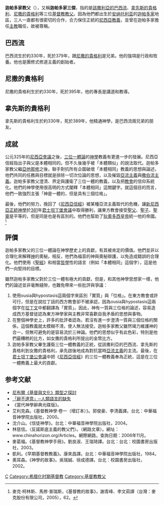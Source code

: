 '''迦帕多家教父'''（{{lang-en|Cappadocian Fathers}}），又稱'''迦帕多家三傑'''，指的是[[該撒利亞的巴西流|該撒利亞的巴西流]]、[[拿先斯的貴格利|拿先斯的貴格利]]、[[尼撒的貴格利|尼撒的貴格利]]等三位[[基督教|基督教]][[教會父老|教父]]。因為他們都出生於[[安纳托利亚|安纳托利亚]]的[[迦帕多家|迦帕多家]]地區，三人一直都有很密切的合作，合力保住正統的[[尼西亞教義|尼西亞教義]]，並曾在迦帕多家擔任[[主教|主教]]職任，故被尊稱。

==巴西流==
巴西流生於約330年，死於379年，跟[[尼撒的貴格利|尼撒的貴格利]]是兄弟。他的強項是行政和牧養。他也是團修式修道主義的創始者。

==尼撒的貴格利==
尼撒的貴格利生於約330年，死於395年，他的專長是講道和教導。

==拿先斯的貴格利==
拿先斯的貴格利生於約330年，死於389年，他精通神學，是巴西流兩兄弟的朋友。

==成就==
公元325年的[[尼西亞會議|尼西亞會議]]之後，[[三位一體論|三位一體論]]的[[神學|神學]]教義有更進一步的發展。尼西亞信經指出子與父是本體相同的。但不久後幾乎被「本體類似」的說法取代。迦帕多家教父繼[[亞他那修|亞他那修]]之後，聯手對抗所有企圖破壞「本體相同」教義的思想與論述，他們共同的任務與目標就是排除一切次位論的思想，以及摧毀[[亞流主義|亞流主義]]與[[撒伯流主義|撒伯流主義]]。迦帕多家教父澄清、界定與護衛了三位一體的教義，以及把[[教會|教會]]的信仰系統化。他們的神學使用很高明的方式闡釋「本體相同」這關鍵字。就這個目的而言，他們一致強烈主張「神是一體的，但是具有三個位格」。

最後，他們的努力，挽回了《[[尼西亞信經|尼西亞信經]]》被某種亞流主義取代的危機，讓[[新尼西亞正統神學|新尼西亞正統神學]]於[[381|381]]年[[君士坦丁堡會議|君士坦丁堡會議]]中取得勝利，讓東方教會接受[[聖父|聖父]]、[[聖子|聖子]]、[[聖靈|聖靈]]是平等的，但是同是也是有區別的。他們也幫助了[[狄奧多西皇帝|狄奧多西皇帝]]統一他的帝國。<ref>麥克·柯林斯、馬修·普瑞斯，《基督教的故事》，謝青峰、李文茹譯（台灣：麥克股份有限公司，2005），62。</ref>

==評價==
迦帕多家教父的三位一體論在神學歷史上的貢獻，有其被肯定的價值。他們並非以合理化來解釋[[上帝|神]]的奧秘。相反，他們為福音的神與奧秘辯護，以免造成錯誤的合理化。他們使用《[[聖經|聖經]]》和相當[[哲學|哲學]]性的語言（例如「本體相同」這個字），這是他們一向堅持的目標。

雖然迦帕多家教父對於三位一體有極大的貢獻，但是，和其他神學思想家一樣，他們的論述並非毫無縫隙，也難免帶來一些批評與爭議：
#使用ousia與hypostasis這兩個字來區別「實質」與「位格」。在東方教會或許可行，但是在說拉丁話的西方教會卻不被承認，因為ousia與hypostasis這兩個字在[[拉丁文|拉丁文]]中都翻譯為「實質」。因此，神有一質與三位格的論述，容易造成西方基督徒認為東方神學家與主教非常喜歡自我矛盾的思想與事物。
#在整個神學史上，許多的批評者認為，若沒有進一步澄清一質與三個位格的關係，這個教義就太模糊不清，使人無法接受。迦帕多家教父雖然竭力維護神的合一，但無可避免的是容易流於三神論。他們的思想似乎有此色彩，特別是他們最糟糕的比方，如女撒的貴格利所提出的金幣比方。
#迦帕多家教父畢生護衛三位一體教義的正統，從該撒利亞的巴西流、拿先斯的貴格利到女撒的貴格利，承先啟後地成為對抗當時[[亞流主義|亞流主義]]的主流。最後，在[[第一次君士坦丁堡公會議|君士坦丁堡公會議]]中把《[[尼西亞信經|尼西亞信經]]》的三位一體教義奉為正統，這是在三位一體教義上最大的貢獻。

==参考文献==
<references />
*[https://web.archive.org/web/20070312044346/http://www.ttcs.org.tw/~church/24.1/01.htm 尼布爾《基督與文化》類型之探討]
*[https://web.archive.org/web/20070208143501/http://defenseoftruth.tychurch.org.tw/triune/chapter6.htm#Trinitas 「辭不達意」─人類語言的缺失]
*《當代神學辭典光碟版》。
*艾利克森。《基督教神學‧卷一（增訂本）》。郭俊豪、李清義譯。台北：中華福音神學院出版社，2000。
*沈介山。《信徒神學》。台北：中華福音神學院出版社，2004。
*林慈信。〈反諾斯底主義的教父們〉。（網路文章）。網址：www.chinahorizon.org/Articles。網際網路，查詢日期：2006年11月。
*麥葛福。《基督教神學手冊》。劉良淑、王瑞琦譯。台北：台北：校園書房出版社，2003。
*凱利。《早期基督教教義》。康來昌譯。台北：中華福音神學院出版社，1984。
*奧耳森。《神學的故事》。吳瑞誠、徐成德譯。台北：校園書房出版社，2002。

{{天主教聖人}}
[[Category:基督教神学家|C]]
[[Category:希腊化时期基督教|Category:希腊化时期基督教]]
[[Category:基督教教父|Category:基督教教父]]